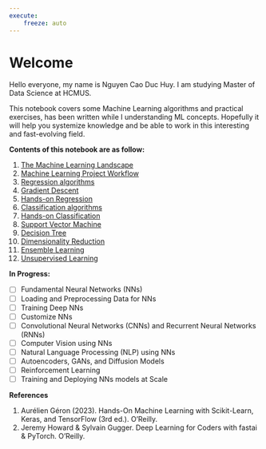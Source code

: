 ```yaml
---
execute:
    freeze: auto
---
```


# Welcome {.unnumbered}


Hello everyone, my name is Nguyen Cao Duc Huy. I am studying Master of Data Science at HCMUS. 

This notebook covers some Machine Learning algorithms and practical exercises, has been written while I understanding ML concepts. Hopefully it will help you systemize knowledge and be able to work in this interesting and fast-evolving field.

**Contents of this notebook are as follow:**

1. [The Machine Learning Landscape](landscape.qmd)
2. [Machine Learning Project Workflow](./project-checklist.qmd)
3. [Regression algorithms](./regression.qmd)
4. [Gradient Descent](./gradient-descent.qmd)
5. [Hands-on Regression](./hands-on-regression.qmd)
6. [Classification algorithms](./classification.qmd)
7. [Hands-on Classification](./hands-on-classification.qmd)
8. [Support Vector Machine](./svm.qmd)
9. [Decision Tree](./decision-tree.qmd)
10. [Dimensionality Reduction](./dimensionality-reduction.qmd)
11. [Ensemble Learning](./ensemble-learning.qmd)
12. [Unsupervised Learning](./unsupervised-learning.qmd)


**In Progress:**

- [ ] Fundamental Neural Networks (NNs)
- [ ] Loading and Preprocessing Data for NNs
- [ ] Training Deep NNs
- [ ] Customize NNs
- [ ] Convolutional Neural Networks (CNNs) and Recurrent Neural Networks (RNNs)
- [ ] Computer Vision using NNs
- [ ] Natural Language Processing (NLP) using NNs
- [ ] Autoencoders, GANs, and Diffusion Models
- [ ] Reinforcement Learning
- [ ] Training and Deploying NNs models at Scale


**References**

1. Aurélien Géron (2023). Hands-On Machine Learning with Scikit-Learn, Keras, and TensorFlow (3rd ed.). O’Reilly.
2. Jeremy Howard & Sylvain Gugger. Deep Learning for Coders with fastai & PyTorch. O’Reilly.
